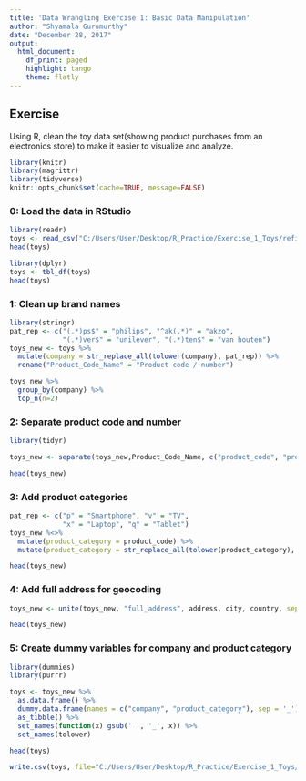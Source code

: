 ---
title: 'Data Wrangling Exercise 1: Basic Data Manipulation'
author: "Shyamala Gurumurthy"
date: "December 28, 2017"
output: 
  html_document: 
    df_print: paged
    highlight: tango
    theme: flatly
---

## Exercise
Using R, clean the toy data set(showing product purchases from an electronics store) to make it easier to visualize and analyze.

```{r setup, include=FALSE}
library(knitr)
library(magrittr)
library(tidyverse)
knitr::opts_chunk$set(cache=TRUE, message=FALSE)
```

### 0: Load the data in RStudio
```{r}
library(readr)
toys <- read_csv("C:/Users/User/Desktop/R_Practice/Exercise_1_Toys/refine_original.csv")
head(toys)

library(dplyr)
toys <- tbl_df(toys)
head(toys)
```


### 1: Clean up brand names
```{r}
library(stringr)
pat_rep <- c("(.*)ps$" = "philips", "^ak(.*)" = "akzo",
             "(.*)ver$" = "unilever", "(.*)ten$" = "van houten")
toys_new <- toys %>%
  mutate(company = str_replace_all(tolower(company), pat_rep)) %>%
  rename("Product_Code_Name" = "Product code / number")

toys_new %>%
  group_by(company) %>%
  top_n(n=2)
```


### 2: Separate product code and number
```{r}
library(tidyr)

toys_new <- separate(toys_new,Product_Code_Name, c("product_code", "product_number"), sep="-")

head(toys_new)
```


### 3: Add product categories
```{r}
pat_rep <- c("p" = "Smartphone", "v" = "TV",
             "x" = "Laptop", "q" = "Tablet")
toys_new %<>% 
  mutate(product_category = product_code) %>%
  mutate(product_category = str_replace_all(tolower(product_category), pat_rep))

head(toys_new)
```


### 4: Add full address for geocoding
```{r}
toys_new <- unite(toys_new, "full_address", address, city, country, sep = ', ')

head(toys_new)
```


### 5: Create dummy variables for company and product category
```{r}
library(dummies)
library(purrr)

toys <- toys_new %>%
  as.data.frame() %>%
  dummy.data.frame(names = c("company", "product_category"), sep = '_') %>%
  as_tibble() %>%
  set_names(function(x) gsub(' ', '_', x)) %>%
  set_names(tolower)

head(toys)
 ```
 ```{r}
write.csv(toys, file="C:/Users/User/Desktop/R_Practice/Exercise_1_Toys/refine_clean.csv")
 ```